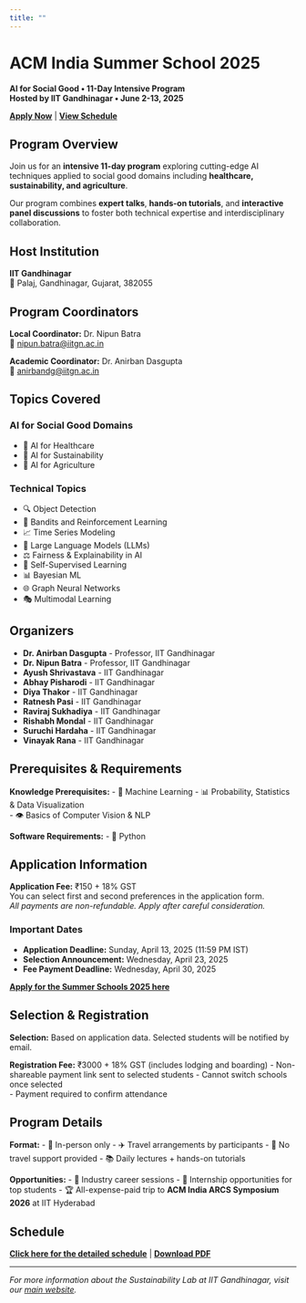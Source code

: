 ```yaml
---
title: ""
---
```


# ACM India Summer School 2025
**AI for Social Good • 11-Day Intensive Program**  
**Hosted by IIT Gandhinagar • June 2-13, 2025**

**[Apply Now](https://docs.google.com/forms/d/e/1FAIpQLScsgmXp-i_895k_J4hES6e0BoO9yq3heN8fOfhLSy6hZMDp9Q/viewform)** | **[View Schedule](schedule.qmd)**

## Program Overview
Join us for an **intensive 11-day program** exploring cutting-edge AI techniques applied to social good domains including **healthcare, sustainability, and agriculture**.

Our program combines **expert talks**, **hands-on tutorials**, and **interactive panel discussions** to foster both technical expertise and interdisciplinary collaboration.

## Host Institution
**IIT Gandhinagar**  
📍 Palaj, Gandhinagar, Gujarat, 382055

## Program Coordinators

**Local Coordinator:** Dr. Nipun Batra  
📧 [nipun.batra@iitgn.ac.in](mailto:nipun.batra@iitgn.ac.in)

**Academic Coordinator:** Dr. Anirban Dasgupta  
📧 [anirbandg@iitgn.ac.in](mailto:anirbandg@iitgn.ac.in)

## Topics Covered

### AI for Social Good Domains
- 🏥 AI for Healthcare
- 🌱 AI for Sustainability  
- 🌾 AI for Agriculture

### Technical Topics
- 🔍 Object Detection
- 🎯 Bandits and Reinforcement Learning
- 📈 Time Series Modeling
- 🤖 Large Language Models (LLMs)
- ⚖️ Fairness & Explainability in AI
- 🔄 Self-Supervised Learning
- 📊 Bayesian ML
- 🌐 Graph Neural Networks
- 🎭 Multimodal Learning

## Organizers
- **Dr. Anirban Dasgupta** - Professor, IIT Gandhinagar
- **Dr. Nipun Batra** - Professor, IIT Gandhinagar  
- **Ayush Shrivastava** - IIT Gandhinagar
- **Abhay Pisharodi** - IIT Gandhinagar
- **Diya Thakor** - IIT Gandhinagar  
- **Ratnesh Pasi** - IIT Gandhinagar
- **Raviraj Sukhadiya** - IIT Gandhinagar
- **Rishabh Mondal** - IIT Gandhinagar
- **Suruchi Hardaha** - IIT Gandhinagar
- **Vinayak Rana** - IIT Gandhinagar

## Prerequisites & Requirements

**Knowledge Prerequisites:**
- 🧠 Machine Learning
- 📊 Probability, Statistics & Data Visualization  
- 👁️ Basics of Computer Vision & NLP

**Software Requirements:**
- 🐍 Python

## Application Information

**Application Fee:** ₹150 + 18% GST  
You can select first and second preferences in the application form.  
*All payments are non-refundable. Apply after careful consideration.*

### Important Dates
- **Application Deadline:** Sunday, April 13, 2025 (11:59 PM IST)
- **Selection Announcement:** Wednesday, April 23, 2025  
- **Fee Payment Deadline:** Wednesday, April 30, 2025

**[Apply for the Summer Schools 2025 here](https://docs.google.com/forms/d/e/1FAIpQLScsgmXp-i_895k_J4hES6e0BoO9yq3heN8fOfhLSy6hZMDp9Q/viewform)**

## Selection & Registration

**Selection:** Based on application data. Selected students will be notified by email.

**Registration Fee:** ₹3000 + 18% GST (includes lodging and boarding)
- Non-shareable payment link sent to selected students
- Cannot switch schools once selected  
- Payment required to confirm attendance

## Program Details

**Format:**
- 🏢 In-person only
- ✈️ Travel arrangements by participants
- 🚫 No travel support provided
- 📚 Daily lectures + hands-on tutorials

**Opportunities:**
- 💼 Industry career sessions
- 🎯 Internship opportunities for top students
- 🏆 All-expense-paid trip to **ACM India ARCS Symposium 2026** at IIT Hyderabad

## Schedule
**[Click here for the detailed schedule](schedule.qmd)** | **[Download PDF](acm-summer-2025-schedule.pdf)**

---

*For more information about the Sustainability Lab at IIT Gandhinagar, visit our [main website](https://sustainability-lab.github.io/).*
